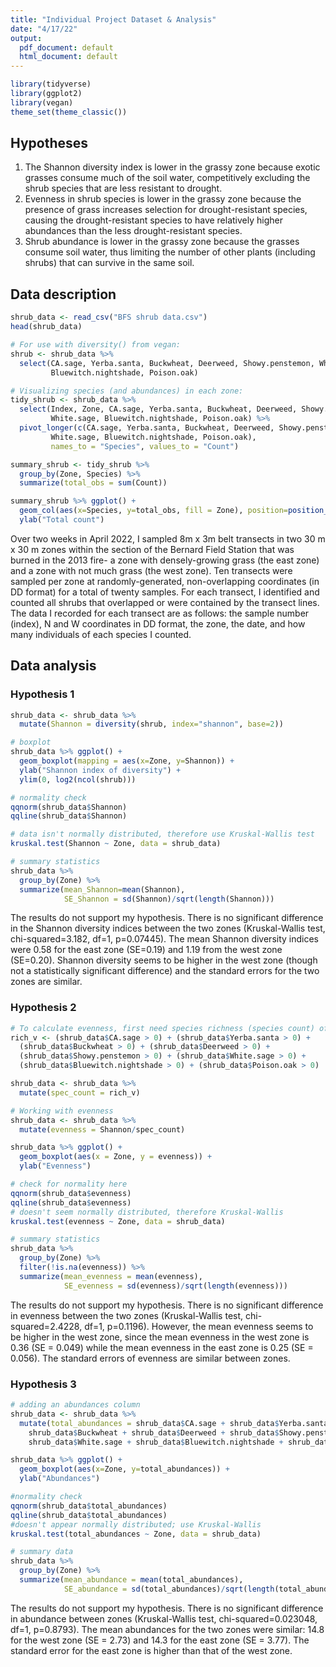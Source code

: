 ---
title: "Individual Project Dataset & Analysis"
date: "4/17/22"
output:
  pdf_document: default
  html_document: default
---
```{r setup, include=FALSE}
library(tidyverse)
library(ggplot2)
library(vegan)
theme_set(theme_classic())
```

## Hypotheses
1. The Shannon diversity index is lower in the grassy zone because exotic grasses consume much of the soil water, competitively excluding the shrub species that are less resistant to drought.
2. Evenness in shrub species is lower in the grassy zone because the presence of grass increases selection for drought-resistant species, causing the drought-resistant species to have relatively higher abundances than the less drought-resistant species.
3. Shrub abundance is lower in the grassy zone because the grasses consume soil water, thus limiting the number of other plants (including shrubs) that can survive in the same soil. 


## Data description
```{r, fig.width=10, fig.height=5}
shrub_data <- read_csv("BFS shrub data.csv")
head(shrub_data)

# For use with diversity() from vegan:
shrub <- shrub_data %>%
  select(CA.sage, Yerba.santa, Buckwheat, Deerweed, Showy.penstemon, White.sage, 
         Bluewitch.nightshade, Poison.oak)

# Visualizing species (and abundances) in each zone:
tidy_shrub <- shrub_data %>%
  select(Index, Zone, CA.sage, Yerba.santa, Buckwheat, Deerweed, Showy.penstemon, 
         White.sage, Bluewitch.nightshade, Poison.oak) %>%
  pivot_longer(c(CA.sage, Yerba.santa, Buckwheat, Deerweed, Showy.penstemon, 
         White.sage, Bluewitch.nightshade, Poison.oak),
         names_to = "Species", values_to = "Count")

summary_shrub <- tidy_shrub %>%
  group_by(Zone, Species) %>%
  summarize(total_obs = sum(Count))

summary_shrub %>% ggplot() +
  geom_col(aes(x=Species, y=total_obs, fill = Zone), position=position_dodge()) +
  ylab("Total count")
```
Over two weeks in April 2022, I sampled 8m x 3m belt transects in two 30 m x 30 m zones within the section of the Bernard Field Station that was burned in the 2013 fire- a zone with densely-growing grass (the east zone) and a zone with not much grass (the west zone). Ten transects were sampled per zone at randomly-generated, non-overlapping coordinates (in DD format) for a total of twenty samples. For each transect, I identified and counted all shrubs that overlapped or were contained by the transect lines. The data I recorded for each transect are as follows: the sample number (index), N and W coordinates in DD format, the zone, the date, and how many individuals of each species I counted.

## Data analysis

### Hypothesis 1
```{r}
shrub_data <- shrub_data %>%
  mutate(Shannon = diversity(shrub, index="shannon", base=2))

# boxplot
shrub_data %>% ggplot() +
  geom_boxplot(mapping = aes(x=Zone, y=Shannon)) +
  ylab("Shannon index of diversity") +
  ylim(0, log2(ncol(shrub)))

# normality check
qqnorm(shrub_data$Shannon)
qqline(shrub_data$Shannon)

# data isn't normally distributed, therefore use Kruskal-Wallis test
kruskal.test(Shannon ~ Zone, data = shrub_data)

# summary statistics
shrub_data %>%
  group_by(Zone) %>%
  summarize(mean_Shannon=mean(Shannon), 
            SE_Shannon = sd(Shannon)/sqrt(length(Shannon)))
```
The results do not support my hypothesis. There is no significant difference in the Shannon diversity indices between the two zones (Kruskal-Wallis test, chi-squared=3.182, df=1, p=0.07445). The mean Shannon diversity indices were 0.58 for the east zone (SE=0.19) and 1.19 from the west zone (SE=0.20). Shannon diversity seems to be higher in the west zone (though not a statistically significant difference) and the standard errors for the two zones are similar.

### Hypothesis 2
```{r}
# To calculate evenness, first need species richness (species count) of samples
rich_v <- (shrub_data$CA.sage > 0) + (shrub_data$Yerba.santa > 0) + 
  (shrub_data$Buckwheat > 0) + (shrub_data$Deerweed > 0) + 
  (shrub_data$Showy.penstemon > 0) + (shrub_data$White.sage > 0) + 
  (shrub_data$Bluewitch.nightshade > 0) + (shrub_data$Poison.oak > 0)

shrub_data <- shrub_data %>%
  mutate(spec_count = rich_v)

# Working with evenness
shrub_data <- shrub_data %>%
  mutate(evenness = Shannon/spec_count)

shrub_data %>% ggplot() +
  geom_boxplot(aes(x = Zone, y = evenness)) +
  ylab("Evenness")

# check for normality here
qqnorm(shrub_data$evenness)
qqline(shrub_data$evenness)
# doesn't seem normally distributed, therefore Kruskal-Wallis
kruskal.test(evenness ~ Zone, data = shrub_data)

# summary statistics
shrub_data %>%
  group_by(Zone) %>%
  filter(!is.na(evenness)) %>%
  summarize(mean_evenness = mean(evenness), 
            SE_evenness = sd(evenness)/sqrt(length(evenness)))
```
The results do not support my hypothesis. There is no significant difference in evenness between the two zones (Kruskal-Wallis test, chi-squared=2.4228, df=1, p=0.1196). However, the mean evenness seems to be higher in the west zone, since the mean evenness in the west zone is 0.36 (SE = 0.049) while the mean evenness in the east zone is 0.25 (SE = 0.056). The standard errors of evenness are similar between zones.

### Hypothesis 3
```{r}
# adding an abundances column
shrub_data <- shrub_data %>%
  mutate(total_abundances = shrub_data$CA.sage + shrub_data$Yerba.santa + 
    shrub_data$Buckwheat + shrub_data$Deerweed + shrub_data$Showy.penstemon + 
    shrub_data$White.sage + shrub_data$Bluewitch.nightshade + shrub_data$Poison.oak)

shrub_data %>% ggplot() +
  geom_boxplot(aes(x=Zone, y=total_abundances)) +
  ylab("Abundances")

#normality check
qqnorm(shrub_data$total_abundances)
qqline(shrub_data$total_abundances)
#doesn't appear normally distributed; use Kruskal-Wallis
kruskal.test(total_abundances ~ Zone, data = shrub_data)

# summary data
shrub_data %>%
  group_by(Zone) %>%
  summarize(mean_abundance = mean(total_abundances), 
            SE_abundance = sd(total_abundances)/sqrt(length(total_abundances)))
```
The results do not support my hypothesis. There is no significant difference in abundance between zones (Kruskal-Wallis test, chi-squared=0.023048, df=1, p=0.8793). The mean abundances for the two zones were similar: 14.8 for the west zone (SE = 2.73) and 14.3 for the east zone (SE = 3.77). The standard error for the east zone is higher than that of the west zone.
